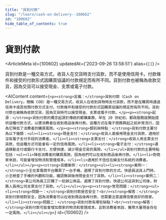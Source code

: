 ```yaml
---
title: "貨到付款"
slug: "/learn/cash-on-delivery--100602"
id: "100602"
hide_table_of_contents: true
---
```



# 貨到付款

<ArticleMeta id={100602} updatedAt={'2023-09-26 13:58:51'} alias={`[]`} />
<div className='border-solid border-b border-t-0 my-4 border-[var(--ifm-color-gray-300)]' />

貨到付款是一種交易方式，收貨人在交貨時支付貨款，而不是使用信用卡。付款條件和接受的付款形式因購買協議的付款規定而有所不同。貨到付款也被稱為收款交貨，因為交貨可以接受現金、支票或電子付款。

<AIContent content={`<p><strong>定義：</strong>貨到付款（Cash on Delivery，簡稱 COD）是一種交易方式，收貨人在收到貨物時支付貨款，而不是在購買時通過信用卡或其他預付款方式支付。付款條件和接受的付款形式因購買協議的規定而有所不同。貨到付款也被稱為收款交貨，因為交貨時可以接受現金、支票或電子付款。</p><p><strong>起源：</strong>貨到付款的概念起源於傳統的郵購業務，早在 20 世紀初，郵政服務就開始提供這種付款方式，以便消費者在收到商品後再付款。這種方式在電子商務興起之前非常流行，因為它降低了消費者的購買風險。</p><p><strong>類別與特點：</strong>貨到付款主要分為以下幾類：<ul><li><strong>現金支付：</strong>收貨人直接用現金支付貨款，適用於沒有電子支付手段的消費者。</li><li><strong>支票支付：</strong>收貨人用支票支付貨款，但這種方式可能會有一定的信用風險。</li><li><strong>電子支付：</strong>通過移動支付或銀行卡支付，方便快捷，減少現金交易的風險。</li></ul>貨到付款的主要特點包括：<ul><li>降低消費者的購買風險，因為他們可以在收到商品後再付款。</li><li>對商家來説，可能會增加物流和管理成本。</li><li>適用於不信任在線支付系統的消費者。</li></ul></p><p><strong>具體案例：</strong><ul><li><strong>案例一：</strong>小王在某電商平台購買了一台手機，選擇了貨到付款的方式。快遞員送貨上門時，小王檢查了手機的外觀和功能，確認無誤後用現金支付了貨款。</li><li><strong>案例二：</strong>某公司為員工訂購了一批辦公用品，選擇了貨到付款。快遞公司送貨到公司後，財務人員用公司支票支付了貨款。</li></ul></p><p><strong>常見問題：</strong><ul><li><strong>問題一：</strong>貨到付款是否安全？<br/><strong>解答：</strong>貨到付款相對安全，因為消費者可以在收到商品後再付款，但需要注意選擇信譽良好的商家。</li><li><strong>問題二：</strong>貨到付款有哪些缺點？<br/><strong>解答：</strong>貨到付款可能會增加商家的物流和管理成本，且對消費者來説，攜帶大量現金存在一定風險。</li></ul></p>`} id={100602} />
